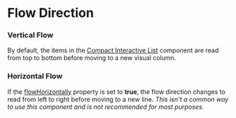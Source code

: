 
# Flow Direction

### Vertical Flow

By default, the items in the [Compact Interactive List](/components/cerner-terra-framework-docs/compact-interactive-list/about) component are read from top to bottom before moving to a new visual column.

<VerticalFlow />

### Horizontal Flow

If the [flowHorizontally](/components/cerner-terra-framework-docs/compact-interactive-list/about#compact-interactive-list-props-table) property is set to **true**, the flow direction changes to read from left to right before moving to a new line. *This isn't a common way to use this component and is not recommended for most purposes.*

<HorizontalFlow />